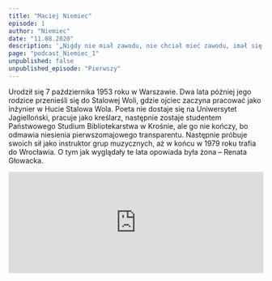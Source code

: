 ```yaml
---
title: "Maciej Niemiec"
episode: 1
author: "Niemiec"
date: "11.08.2020"
description: '„Nigdy nie miał zawodu, nie chciał mieć zawodu, imał się różnych prac. Był poetą” – mówi była żona Renata Głowacka.'
page: "podcast_Niemiec_1"
unpublished: false
unpublished_episode: "Pierwszy"
---
```


Urodził się 7 października 1953 roku w Warszawie. Dwa lata później jego rodzice przenieśli się do Stalowej Woli, gdzie ojciec zaczyna pracować jako inżynier w Hucie Stalowa Wola. Poeta nie dostaje się na Uniwersytet Jagielloński, pracuje jako kreślarz, następnie zostaje studentem Państwowego Studium Bibliotekarstwa w Krośnie, ale go nie kończy, bo odmawia niesienia pierwszomajowego transparentu. Następnie próbuje swoich sił jako instruktor grup muzycznych, aż w końcu w 1979 roku trafia do Wrocławia. O tym jak wyglądały te lata opowiada była żona – Renata Głowacka.

<iframe src="https://widget.spreaker.com/player?episode_id=40215701&theme=light&playlist=false&playlist-continuous=false&autoplay=false&live-autoplay=false&chapters-image=true&episode_image_position=right&hide-logo=false&hide-likes=false&hide-comments=false&hide-sharing=false&hide-download=true" width="100%" height="200px" frameborder="0"></iframe>

